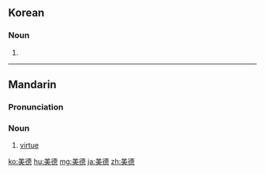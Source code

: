 ==Korean==
{{ko-hanjatab|美|德}}

===Noun===
{{ko-noun|rv=mideok|hangeul=미덕}}

# {{hanja form of|미덕|virtue}}

----

==Mandarin==
{{zh-hanzi-box|[[美]][[德]]}}

===Pronunciation===
{{Pinyin-IPA|měidé}}

===Noun===
{{cmn-noun|ts|pin=měidé|pint=mei3de2}}

# [[virtue]]

[[ko:美德]]
[[hu:美德]]
[[mg:美德]]
[[ja:美德]]
[[zh:美德]]